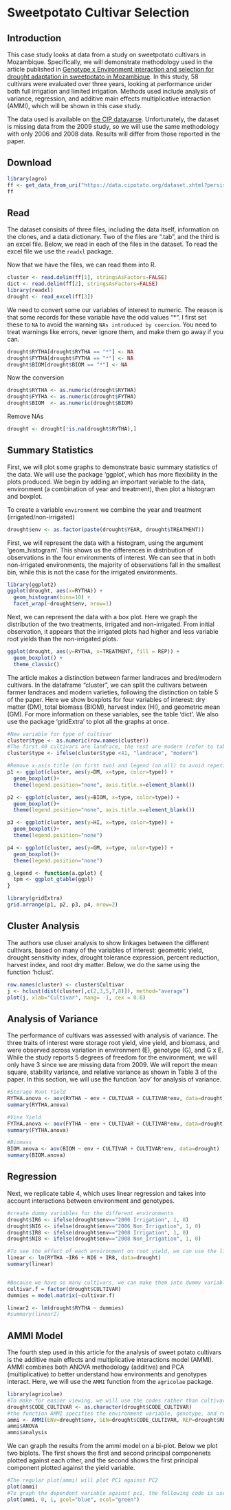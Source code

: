 # Sweetpotato Cultivar Selection

## Introduction 

This case study looks at data from a study on sweetpotato cultivars in Mozambique. Specifically, we will demonstrate methodology used in the article published in [Genotype x Environment interaction and selection for drought adaptation in sweetpotato in Mozambique](https://link.springer.com/article/10.1007/s10681-016-1684-4). In this study, 58 cultivars were evaluated over three years, looking at performance under both full irrigation and limited irrigation. Methods used include analysis of variance, regression, and additive main effects multiplicative interaction (AMMI), which will be shown in this case study. 

The data used is available on [the CIP datavarse](https://data.cipotato.org/dataset.xhtml?persistentId=doi:10.21223/P3/M0HGJ4). Unfortunately, the dataset is missing data from the 2009 study, so we will use the same methodology with only 2006 and 2008 data. Results will differ from those reported in the paper. 


## Download

```r
library(agro)
ff <- get_data_from_uri("https://data.cipotato.org/dataset.xhtml?persistentId=doi:10.21223/P3/M0HGJ4", ".")
ff
```

## Read 

The dataset consisits of three files, including the data itself, information on the clones, and a data dictionary. Two of the files are ".tab", and the third is an excel file. Below, we read in each of the files in the dataset. To read the excel file we use the `readxl` package.


Now that we have the files, we can read them into R.

```r
cluster <- read.delim(ff[1], stringsAsFactors=FALSE)
dict <- read.delim(ff[2], stringsAsFactors=FALSE)
library(readxl)
drought <- read_excel(ff[3])
```

We need to convert some our variables of interest to numeric. The reason is that some records for these variable have the odd values "*". I first set these to `NA` to avoid the warning `NAs introduced by coercion`. You need to treat warnings like errors, never ignore them, and make them go away if you can.

```r
drought$RYTHA[drought$RYTHA == "*"] <- NA
drought$FYTHA[drought$FYTHA == "*"] <- NA
drought$BIOM[drought$BIOM == "*"] <- NA
```


Now the conversion
```r
drought$RYTHA <- as.numeric(drought$RYTHA)
drought$FYTHA <- as.numeric(drought$FYTHA)
drought$BIOM  <- as.numeric(drought$BIOM)
```

Remove NAs

```r
drought <- drought[!is.na(drought$RYTHA),]
```


## Summary Statistics

First, we will plot some graphs to demonstrate basic summary statistics of the data. We will use the package 'ggplot', which has more flexibility in the plots produced. We begin by adding an important variable to the data, environment (a combination of year and treatment), then plot a histogram and boxplot.

To create a variable `environment` we combine the year and treatment (irrigated/non-irrigated)

```r
drought$env <- as.factor(paste(drought$YEAR, drought$TREATMENT))
```

First, we will represent the data with a histogram, using the argument 'geom_histogram'. This shows us the differences in distribution of observations in the four environments of interest. We can see that in both non-irrigated environments, the majority of observations fall in the smallest bin, while this is not the case for the irrigated environments. 
```r
library(ggplot2)
ggplot(drought, aes(x=RYTHA)) +
  geom_histogram(bins=10) +
  facet_wrap(~drought$env, nrow=1) 

```

Next, we can represent the data with a box plot. Here we graph the distribution of the two treatments, irrigated and non-irrigated. From initial observation, it appears that the irrigated plots had higher and less variable root yields than the non-irrigated plots. 

```r
ggplot(drought, aes(y=RYTHA, x=TREATMENT, fill = REP)) + 
  geom_boxplot() + 
  theme_classic()
```


The article makes a distinction between farmer landraces and bred/modern cultivars. In the dataframe "cluster", we can split the cultivars between farmer landraces and modern varieties, following the distinction on table 5 of the paper. Here we show boxplots for four variables of interest: dry matter (DM), total biomass (BIOM), harvest index (HI), and geometric mean (GM). For more information on these variables, see the table 'dict'. We also use the package 'gridExtra' to plot all the graphs at once. 

```r
#New variable for type of cultivar
cluster$type <- as.numeric(row.names(cluster))
#The first 40 cultivars are landrace, the rest are modern (refer to table 5)
cluster$type <- ifelse(cluster$type <41, "landrace", "modern")

#Remove x-asis title (on first two) and legend (on all) to avoid repetition
p1 <- ggplot(cluster, aes(y=DM, x=type, color=type)) +
  geom_boxplot()+ 
  theme(legend.position="none", axis.title.x=element_blank()) 

p2 <- ggplot(cluster, aes(y=BIOM, x=type, color=type)) +
  geom_boxplot()+ 
  theme(legend.position="none", axis.title.x=element_blank())

p3 <- ggplot(cluster, aes(y=HI, x=type, color=type)) +
  geom_boxplot()+ 
  theme(legend.position="none")

p4 <- ggplot(cluster, aes(y=GM, x=type, color=type)) +
  geom_boxplot()+ 
  theme(legend.position="none")

g_legend <- function(a.gplot) {
  tpm <- ggplot_gtable(ggpl)
}

library(gridExtra)
grid.arrange(p1, p2, p3, p4, nrow=2)
```


## Cluster Analysis

The authors use cluser analysis to show linkages between the different cultivars, based on many of the variables of interest: geometric yield, drought sensitivity index, drought tolerance expression, percent reduction, harvest index, and root dry matter. Below, we do the same using the function 'hclust'.

```r
row.names(cluster) <- cluster$Cultivar
j <- hclust(dist(cluster[,c(2,3,5,7,8)]), method="average")
plot(j, xlab="Cultivar", hang= -1, cex = 0.6)
```


## Analysis of Variance

The performance of cultivars was assessed with analysis of variance. The three traits of interest were storage root yield, vine yield, and biomass, and were observed across variation in environment (E), genotype (G), and G x E. While the study reports 5 degrees of freedom for the environment, we will only have 3 since we are missing data from 2009. We will report the mean square, stability variance, and relative variance as shown in Table 3 of the paper.  In this section, we will use the function 'aov' for analysis of variance. 

```r
#Storage Root Yield
RYTHA.anova <- aov(RYTHA ~ env + CULTIVAR + CULTIVAR*env, data=drought)
summary(RYTHA.anova)

#Vine Yield
FYTHA.anova <- aov(FYTHA ~ env + CULTIVAR + CULTIVAR*env, data=drought)
summary(FYTHA.anova)

#Biomass
BIOM.anova <- aov(BIOM ~ env + CULTIVAR + CULTIVAR*env, data=drought)
summary(BIOM.anova)
```


## Regression

Next, we replicate table 4, which uses linear regression and takes into account interactions between environment and genotypes. 

```r
#create dummy variables for the different environments
drought$IR6 <- ifelse(drought$env=="2006 Irrigation", 1, 0)
drought$NI6 <- ifelse(drought$env=="2006 Non_Irrigation", 1, 0)
drought$IR8 <- ifelse(drought$env=="2008 Irrigation", 1, 0)
drought$NI8 <- ifelse(drought$env=="2008 Non_Irrigation", 1, 0)

#To see the effect of each environment on root yield, we can use the linear model with root yield as the y axis, and each environment as the x-axis. 
linear <- lm(RYTHA ~IR6 + NI6 + IR8, data=drought)
summary(linear)  


#Because we have so many cultivars, we can make them into dummy variables with the following code: 
cultivar.f = factor(drought$CULTIVAR)
dummies = model.matrix(~cultivar.f)

linear2 <- lm(drought$RYTHA ~ dummies)
#summary(linear2)

```

## AMMI Model

The fourth step used in this article for the analysis of sweet potato cultivars is the additive main effects and multiplicative interactions model (AMMI). AMMI combines both ANOVA methodology (additive) and PCA (multiplicative) to better understand how environments and genotypes interact. Here, we will use the `AMMI` function from the `agricolae` package. 

```r
library(agricolae)
#To make for easier viewing, we will use the codes rather than cultivar names, as charactes.
drought$CODE_CULTIVAR <- as.character(drought$CODE_CULTIVAR)
#the function AMMI specifies the environment variable, genotype, and repition, as well as the y-variable of interest.
ammi <- AMMI(ENV=drought$env, GEN=drought$CODE_CULTIVAR, REP=drought$REP, Y = drought$RYTHA, PC=T)
ammi$ANOVA
ammi$analysis
```

We can graph the results from the ammi model on a bi-plot. Below we plot two biplots. The first shows the first and second principal componenets plotted against each other, and the second shows the first principal component plotted against the yield variable. 

```r
#The regular plot(ammi) will plot PC1 against PC2
plot(ammi)
#To graph the dependent variable against pc1, the following code is used. 0 is the y-dependent variable (RYTHA), and 1 is PC1. 
plot(ammi, 0, 1, gcol="blue", ecol="green")
```


